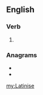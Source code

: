 {{also|latinise|latinisé}}
==English==

===Verb===
{{en-verb|Latinis}}

# {{standard spelling of|from=non-Oxford British spelling|Latinize|lang=en}}

===Anagrams===
* {{l|en|alienist}}
* {{l|en|litanies}}

[[my:Latinise]]